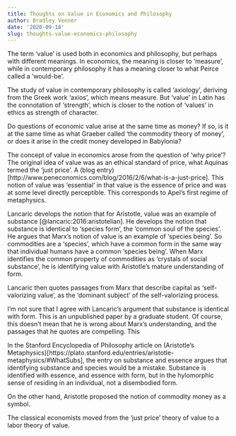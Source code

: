 ```yaml
---
title: Thoughts on Value in Economics and Philosophy
author: Bradley Venner
date: '2020-09-18'
slug: thoughts-value-economics-philosophy
---
```


The term 'value' is used both in economics and philosophy, but perhaps with different meanings.  In economics, the meaning is closer to 'measure', while in contemporary philosophy it has a meaning closer to what Peirce called a 'would-be'.  

The study of value in contemporary philosophy is called 'axiology', deriving from the Greek work 'axios', which means measure.  But 'value' in Latin has the connotation of 'strength', which is closer to the notion of 'values' in ethics as strength of character.  

Do questions of economic value arise at the same time as money?  If so, is it at the same time as what Graeber called 'the commodity theory of money', or does it arise in the credit money developed in Babylonia?  

The concept of value in economics arose from the question of 'why price'?  The original idea of value was as an ethical standard of price, what Aquinas termed the 'just price'.  A (blog entry)[http://www.peneconomics.com/blog/2016/2/6/what-is-a-just-price].  This notion of value was 'essential' in that value is the essence of price and was at some level directly perceptible.  This corresponds to Apel's first regime of metaphysics.  

Lancaric develops the notion that for Aristotle, value was an example of substance [@lancaric:2016:aristotelian].  He develops the notion that substance is identical to 'species form', the 'common soul of the species'.  He argues that Marx's notion of value is an example of 'species being'.  So commodities are a 'species', which have a common form in the same way that individual humans have a common 'species being'.  When Marx identifies the common property of commodities as 'crystals of social substance', he is identifying value with Aristotle's mature understanding of form.

Lancaric then quotes passages from Marx that describe capital as 'self-valorizing value', as the 'dominant subject' of the self-valorizing process.

I'm not sure that I agree with Lancaric's argument that substance is identical with form.  This is an unpublished paper by a graduate student.  Of course, this doesn't mean that he is wrong about Marx's understanding, and the passages that he quotes are compelling.  This

In the Stanford Encyclopedia of Philosophy article on (Aristotle's Metaphysics)[https://plato.stanford.edu/entries/aristotle-metaphysics/#WhatSubs], the entry on substance and essence argues that identifying substance and species would be a mistake.  Substance is identified with essence, and essence with form, but in the hylomorphic sense of residing in an individual, not a disembodied form. 

On the other hand, Aristotle proposed the notion of commodity money as a symbol.  

The classical economists moved from the 'just price' theory of value to a labor theory of value.        
